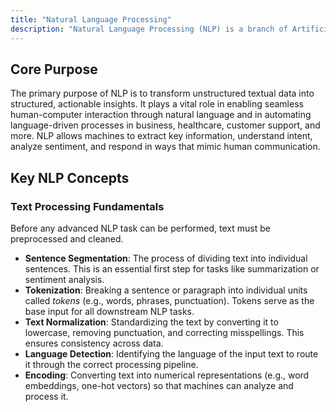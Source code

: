 ```yaml
---
title: "Natural Language Processing"
description: "Natural Language Processing (NLP) is a branch of Artificial Intelligence (AI) that focuses on enabling machines to understand, interpret, and generate human language. It bridges the gap between computers and human communication."
---
```


## Core Purpose

The primary purpose of NLP is to transform unstructured textual data into structured, actionable insights. It plays a vital role in enabling seamless human-computer interaction through natural language and in automating language-driven processes in business, healthcare, customer support, and more. NLP allows machines to extract key information, understand intent, analyze sentiment, and respond in ways that mimic human communication.

## Key NLP Concepts

### Text Processing Fundamentals

Before any advanced NLP task can be performed, text must be preprocessed and cleaned.

- **Sentence Segmentation**: The process of dividing text into individual sentences. This is an essential first step for tasks like summarization or sentiment analysis.
- **Tokenization**: Breaking a sentence or paragraph into individual units called _tokens_ (e.g., words, phrases, punctuation). Tokens serve as the base input for all downstream NLP tasks.
- **Text Normalization**: Standardizing the text by converting it to lowercase, removing punctuation, and correcting misspellings. This ensures consistency across data.
- **Language Detection**: Identifying the language of the input text to route it through the correct processing pipeline.
- **Encoding**: Converting text into numerical representations (e.g., word embeddings, one-hot vectors) so that machines can analyze and process it.